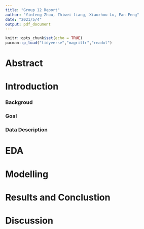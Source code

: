 ---
title: "Group 12 Report"
author: "Yinfeng Zhou, Zhiwei liang, Xiaozhou Lu, Fan Feng"
date: "2021/5/4"
output: pdf_document
---

```{r setup, include=FALSE}
knitr::opts_chunk$set(echo = TRUE)
pacman::p_load("tidyverse","magrittr","readxl")
```

# Abstract
# Introduction
### Backgroud
### Goal
### Data Description
# EDA
# Modelling
# Results and Conclustion
# Discussion

```{r}

```

```{r}

```

```{r}

```

```{r}

```

